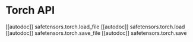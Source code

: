 # Torch API

[[autodoc]] safetensors.torch.load_file
[[autodoc]] safetensors.torch.load
[[autodoc]] safetensors.torch.save_file
[[autodoc]] safetensors.torch.save
